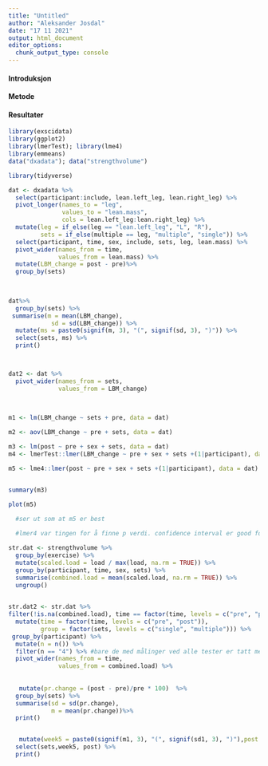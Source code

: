 ```yaml
---
title: "Untitled"
author: "Aleksander Josdal"
date: "17 11 2021"
output: html_document
editor_options: 
  chunk_output_type: console
---
```


#### Introduksjon

#### Metode

#### Resultater

```r
library(exscidata)
library(ggplot2)
library(lmerTest); library(lme4)
library(emmeans)
data("dxadata"); data("strengthvolume")

library(tidyverse)

dat <- dxadata %>%
  select(participant:include, lean.left_leg, lean.right_leg) %>%
  pivot_longer(names_to = "leg", 
               values_to = "lean.mass", 
               cols = lean.left_leg:lean.right_leg) %>%
  mutate(leg = if_else(leg == "lean.left_leg", "L", "R"), 
         sets = if_else(multiple == leg, "multiple", "single")) %>%
  select(participant, time, sex, include, sets, leg, lean.mass) %>%
  pivot_wider(names_from = time, 
              values_from = lean.mass) %>%
  mutate(LBM_change = post - pre)%>%
  group_by(sets)
  
  

dat%>%
  group_by(sets) %>%
 summarise(m = mean(LBM_change),
            sd = sd(LBM_change)) %>%
  mutate(ms = paste0(signif(m, 3), "(", signif(sd, 3), ")")) %>%
  select(sets, ms) %>%
  print()



dat2 <- dat %>%
  pivot_wider(names_from = sets,
              values_from = LBM_change)
 
  

m1 <- lm(LBM_change ~ sets + pre, data = dat) 

m2 <- aov(LBM_change ~ pre + sets, data = dat)

m3 <- lm(post ~ pre + sex + sets, data = dat) 
m4 <- lmerTest::lmer(LBM_change ~ pre + sex + sets +(1|participant), data = dat)

m5 <- lme4::lmer(post ~ pre + sex + sets +(1|participant), data = dat)


summary(m3)

plot(m5)

  #ser ut som at m5 er best
  
  #lmer4 var tingen for å finne p verdi. confidence interval er good for hypotesetesting 

```






```r

str.dat <- strengthvolume %>%
  group_by(exercise) %>%
  mutate(scaled.load = load / max(load, na.rm = TRUE)) %>%
  group_by(participant, time, sex, sets) %>%
  summarise(combined.load = mean(scaled.load, na.rm = TRUE)) %>%
  ungroup()

  
str.dat2 <- str.dat %>%
filter(!is.na(combined.load), time == factor(time, levels = c("pre", "post"))) %>%
  mutate(time = factor(time, levels = c("pre", "post")),
         group = factor(sets, levels = c("single", "multiple"))) %>% 
 group_by(participant) %>%
  mutate(n = n()) %>%
  filter(n == "4") %>% #bare de med målinger ved alle tester er tatt med.
  pivot_wider(names_from = time,
              values_from = combined.load) %>%
  
  
   mutate(pr.change = (post - pre)/pre * 100)  %>%
  group_by(sets) %>%
  summarise(sd = sd(pr.change),
            m = mean(pr.change))%>%
  print()


   mutate(week5 = paste0(signif(m1, 3), "(", signif(sd1, 3), ")"),post = paste0(signif(m2, 3), "(", signif(sd2, 3), ")")) %>%
  select(sets,week5, post) %>%
  print()



```

